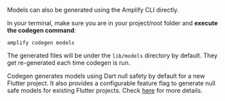 Models can also be generated using the Amplify CLI directly.

In your terminal, make sure you are in your project/root folder and **execute the codegen command**:

```console
amplify codegen models
```

The generated files will be under the `lib/models` directory by default. They get re-generated each time codegen is run.

<Callout>

Codegen generates models using Dart null safety by default for a new Flutter project. It also provides a configurable feature flag to generate null safe models for existing Flutter projects. Check [here](https://docs.amplify.aws/lib/project-setup/null-safety/q/platform/flutter) for more details.

</Callout>
